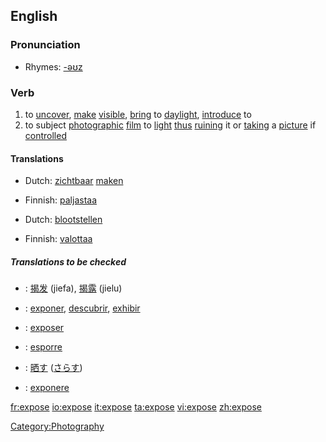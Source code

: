 {{see|exposé}}

==English==

===Pronunciation===
*Rhymes: [[Rhymes:English:-əʊz|-əʊz]]

===Verb===
{{en-verb|expos|ing}}

#to [[uncover]], [[make]] [[visible]], [[bring]] to [[daylight]], [[introduce]] to
#to subject [[photograph]]ic [[film]] to [[light]] [[thus]] [[ruin]]ing it or [[take|taking]] a [[picture]] if [[control]]led

====Translations====
{{trans-top|to uncover, make visible, bring to daylight, introduce to}}
*Dutch: [[zichtbaar]] [[maken]]
{{trans-mid}}
*Finnish: [[paljastaa]]
{{trans-bottom}}

{{trans-top|to subject photographic film to light thus ruining it or taking a picture if controlled}}
*Dutch: [[blootstellen]]
{{trans-mid}}
*Finnish: [[valottaa]]
{{trans-bottom}}

=====Translations to be checked=====
{{checktrans}}
{{top}}
*{{ttbc|Chinese}}: [[揭发]] (jiefa), [[揭露]] (jielu)
*{{ttbc|Spanish}}: [[exponer]], [[descubrir]], [[exhibir]]
*{{ttbc|French}}: [[exposer]]
{{mid}}
*{{ttbc|Italian}}: [[esporre]]
*{{ttbc|Japanese}}: [[晒す]] ([[さらす]])
*{{ttbc|Latin}}: [[exponere]]
{{bottom}}

[[Category:Photography]]

[[fr:expose]]
[[io:expose]]
[[it:expose]]
[[ta:expose]]
[[vi:expose]]
[[zh:expose]]